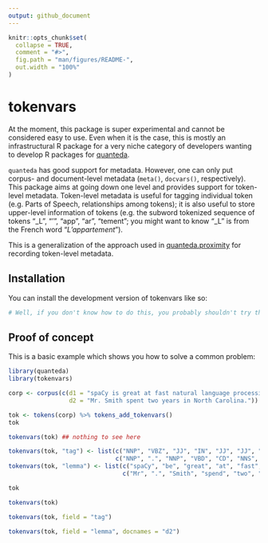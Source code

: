```yaml
---
output: github_document
---
```


<!-- README.md is generated from README.Rmd. Please edit that file -->

```r
knitr::opts_chunk$set(
  collapse = TRUE,
  comment = "#>",
  fig.path = "man/figures/README-",
  out.width = "100%"
)
```

# tokenvars

<!-- badges: start -->
<!-- badges: end -->

At the moment, this package is super experimental and cannot be considered easy to use. Even when it is the case, this is mostly an infrastructural R package for a very niche category of developers wanting to develop R packages for [quanteda](https://github.com/quanteda/quanteda).

`quanteda` has good support for metadata. However, one can only put corpus- and document-level metadata (`meta()`, `docvars()`, respectively). This package aims at going down one level and provides support for token-level metadata. Token-level metadata is useful for tagging individual token (e.g. Parts of Speech, relationships among tokens); it is also useful to store upper-level information of tokens (e.g. the subword tokenized sequence of tokens "\_L", "'", "app", "ar", "tement"; you might want to know "\_L" is from the French word "*L'appartement*").

This is a generalization of the approach used in [quanteda.proximity](https://github.com/gesistsa/quanteda.proximity) for recording token-level metadata.

## Installation

You can install the development version of tokenvars like so:

``` r
# Well, if you don't know how to do this, you probably shouldn't try this.
```

## Proof of concept

This is a basic example which shows you how to solve a common problem:

```r
library(quanteda)
library(tokenvars)

corp <- corpus(c(d1 = "spaCy is great at fast natural language processing.",
                 d2 = "Mr. Smith spent two years in North Carolina."))

tok <- tokens(corp) %>% tokens_add_tokenvars()
tok
```

```r
tokenvars(tok) ## nothing to see here
```

```r
tokenvars(tok, "tag") <- list(c("NNP", "VBZ", "JJ", "IN", "JJ", "JJ", "NN", "NN", "."),
                              c("NNP", ".", "NNP", "VBD", "CD", "NNS", "IN", "NNP", "NNP", "."))
tokenvars(tok, "lemma") <- list(c("spaCy", "be", "great", "at", "fast", "natural", "language", "processing", "."),
                                c("Mr", ".", "Smith", "spend", "two", "year", "in", "North", "Carolina", "."))
```

```r
tok
```

```r
tokenvars(tok)
```

```r
tokenvars(tok, field = "tag")
```

```r
tokenvars(tok, field = "lemma", docnames = "d2")
```
